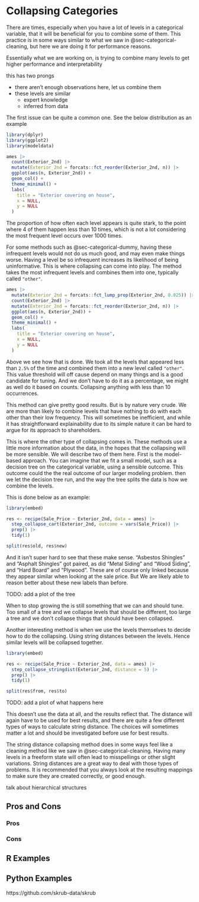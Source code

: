# Collapsing Categories {#sec-categorical-collapse}

There are times, especially when you have a lot of levels in a categorical variable, that it will be beneficial for you to combine some of them. This practice is in some ways similar to what we saw in @sec-categorical-cleaning, but here we are doing it for performance reasons.

Essentially what we are working on, is trying to combine many levels to get higher performance and interpretability

this has two prongs

- there aren't enough observations here, let us combine them
- these levels are similar
    - expert knowledge
    - inferred from data

The first issue can be quite a common one. See the below distribution as an example

```r
library(dplyr)
library(ggplot2)
library(modeldata)

ames |>
  count(Exterior_2nd) |>
  mutate(Exterior_2nd = forcats::fct_reorder(Exterior_2nd, n)) |>
  ggplot(aes(n, Exterior_2nd)) +
  geom_col() +
  theme_minimal() +
  labs(
    title = "Exterior covering on house",
    x = NULL,
    y = NULL
  )
```

The proportion of how often each level appears is quite stark, to the point where 4 of them happen less than 10 times, which is not a lot considering the most frequent level occurs over 1000 times.

For some methods such as @sec-categorical-dummy, having these infrequent levels would not do us much good, and may even make things worse. Having a level be so infrequent increases its likelihood of being uninformative. This is where collapsing can come into play. The method takes the most infrequent levels and combines them into one, typically called `"other"`.

```r
ames |>
  mutate(Exterior_2nd = forcats::fct_lump_prop(Exterior_2nd, 0.025)) |>
  count(Exterior_2nd) |>
  mutate(Exterior_2nd = forcats::fct_reorder(Exterior_2nd, n)) |>
  ggplot(aes(n, Exterior_2nd)) +
  geom_col() +
  theme_minimal() +
  labs(
    title = "Exterior covering on house",
    x = NULL,
    y = NULL
  )
```

Above we see how that is done. We took all the levels that appeared less than `2.5%` of the time and combined them into a new level called `"other"`. This value threshold will off cause depend on many things and is a good candidate for tuning. And we don't have to do it as a percentage, we might as well do it based on counts. Collapsing anything with less than 10 occurrences.

This method can give pretty good results. But is by nature very crude. We are more than likely to combine levels that have nothing to do with each other than their low frequency. This will sometimes be inefficient, and while it has straightforward explainability due to its simple nature it can be hard to argue for its approach to shareholders.

This is where the other type of collapsing comes in. These methods use a little more information about the data, in the hopes that the collapsing will be more sensible. We will describe two of them here. First is the model-based approach. You can imagine that we fit a small model, such as a decision tree on the categorical variable, using a sensible outcome. This outcome could the the real outcome of our larger modeling problem. then we let the decision tree run, and the way the tree splits the data is how we combine the levels.

This is done below as an example:

```r
library(embed)

res <- recipe(Sale_Price ~ Exterior_2nd, data = ames) |>
  step_collapse_cart(Exterior_2nd, outcome = vars(Sale_Price)) |>
  prep() |>
  tidy(1) 

split(res$old, res$new)
```

And it isn't super hard to see that these make sense. "Asbestos Shingles" and "Asphalt Shingles" got paired, as did "Metal Siding" and "Wood Siding", and "Hard Board" and "Plywood". These are of course only linked because they appear similar when looking at the sale price. But We are likely able to reason better about these new labels than before.

TODO: add a plot of the tree

When to stop growing the is still something that we can and should tune. Too small of a tree and we collapse levels that should be different, too large a tree and we don't collapse things that should have been collapsed.

Another interesting method is when we use the levels themselves to decide how to do the collapsing. Using string distances between the levels. Hence similar levels will be collapsed together.

```r
library(embed)

res <- recipe(Sale_Price ~ Exterior_2nd, data = ames) |>
  step_collapse_stringdist(Exterior_2nd, distance = 5) |>
  prep() |>
  tidy(1) 

split(res$from, res$to)
```

TODO: add a plot of what happens here

This doesn't use the data at all, and the results reflect that. The distance will again have to be used for best results, and there are quite a few different types of ways to calculate string distance. The choices will sometimes matter a lot and should be investigated before use for best results.

The string distance collapsing method does in some ways feel like a cleaning method like we saw in @sec-categorical-cleaning. Having many levels in a freeform state will often lead to misspellings or other slight variations. String distances are a great way to deal with those types of problems. It is recommended that you always look at the resulting mappings to make sure they are created correctly, or good enough.

talk about hierarchical structures

## Pros and Cons

### Pros

### Cons

## R Examples

## Python Examples

https://github.com/skrub-data/skrub
